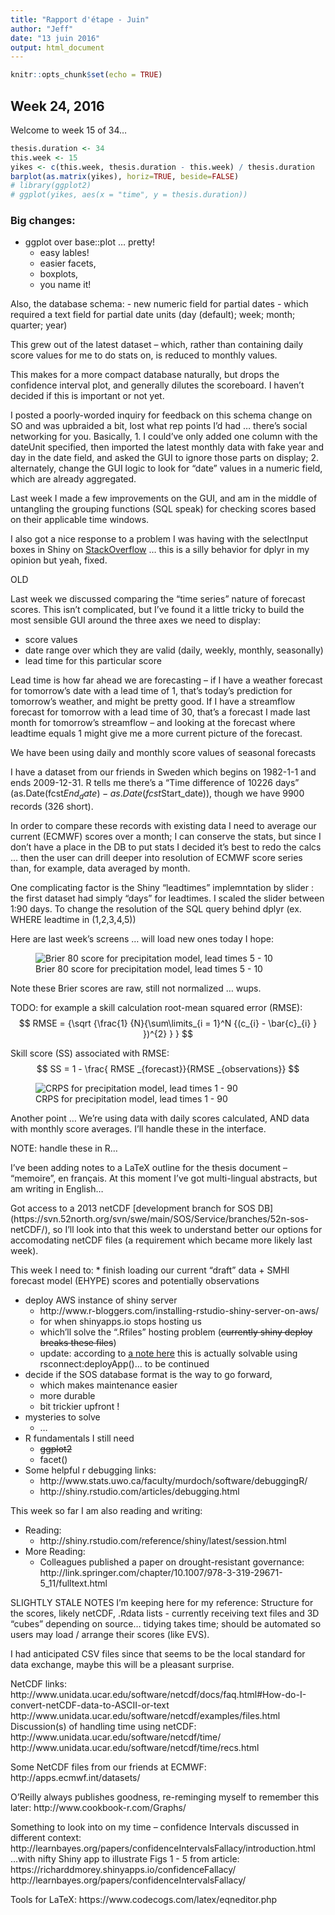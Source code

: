```yaml
---
title: "Rapport d'étape - Juin"
author: "Jeff"
date: "13 juin 2016"
output: html_document
---
```


```r
knitr::opts_chunk$set(echo = TRUE)
```


## Week 24, 2016
Welcome to week 15 of 34...

```r
thesis.duration <- 34
this.week <- 15
yikes <- c(this.week, thesis.duration - this.week) / thesis.duration
barplot(as.matrix(yikes), horiz=TRUE, beside=FALSE)
# library(ggplot2)
# ggplot(yikes, aes(x = "time", y = thesis.duration))

```

### Big changes:
 - ggplot over base::plot ... pretty! 
   - easy lables! 
   - easier facets, 
   - boxplots, 
   - you name it!
 
Also, the database schema:
- new numeric field for partial dates
- which required a text field for partial date units (day (default); week; month; quarter; year)

This grew out of the latest dataset -- which, rather than containing daily score values for me to do stats on, is reduced to monthly values.

This makes for a more compact database naturally, but drops the confidence interval plot, and generally dilutes the scoreboard. I haven't decided if this is important or not yet.

I posted a poorly-worded inquiry for feedback on this schema change on SO and was upbraided a bit, lost what rep points I'd had ... there's social networking for you. Basically, 
1. I could've only added one column with the dateUnit specified, then imported the latest monthly data with fake year and day in the date field, and asked the GUI to ignore those parts on display;
2. alternately, change the GUI logic to look for "date" values in a numeric field, which are already aggregated. 





Last week I made a few improvements on the GUI, and am in the middle of untangling the grouping functions (SQL speak) for checking scores based on their applicable time windows.

I also got a nice response to a problem I was having with the selectInput boxes in Shiny on [StackOverflow](http://stackoverflow.com/questions/37591084/multiple-selectinput-values-create-unexpected-dplyr-postgres-behavior) ... this is a silly behavior for dplyr in my opinion but yeah, fixed.






OLD

Last week we discussed comparing the "time series" nature of forecast scores. This isn't complicated, but I've found it a little tricky to build the most sensible GUI around the three axes we need to display:

 - score values
 - date range over which they are valid (daily, weekly, monthly, seasonally)
 - lead time for this particular score
 
Lead time is how far ahead we are forecasting -- if I have a weather forecast for tomorrow's date with a lead time of 1, that's today's prediction for tomorrow's weather, and might be pretty good. If I have a streamflow forecast for tomorrow with a lead time of 30, that's a forecast I made last month for tomorrow's streamflow -- and looking at the forecast where leadtime equals 1 might give me a more current picture of the forecast.

We have been using daily and monthly score values of seasonal forecasts 

I have a dataset from our friends in Sweden which begins on 1982-1-1 and ends 2009-12-31. R tells me there's a "Time difference of 10226 days" (as.Date(fcst$End_date) - as.Date(fcst$Start_date)), though we have 9900 records (326 short).

In order to compare these records with existing data I need to average our current (ECMWF) scores over a month; I can conserve the stats, but since I don't have a place in the DB to put stats I decided it's best to redo the calcs ... then the user can drill deeper into resolution of ECMWF score series than, for example, data averaged by month.

One complicating factor is the Shiny "leadtimes" implemntation by slider : the first dataset had simply "days" for leadtimes. I scaled the slider between 1:90 days. To change the resolution of the SQL query behind dplyr (ex. WHERE leadtime in (1,2,3,4,5))


Here are last week's screens ... will load new ones today I hope:

![Brier 80 score for precipitation model, lead times 5 - 10](figures/20160523_brierScrPPT_LT5-10.png)

Note these Brier scores are raw, still not normalized ... wups.

TODO: for example a skill calculation root-mean squared error (RMSE):
$$ RMSE = {\sqrt {\frac{1} {N}{\sum\limits_{i = 1}^N {(c_{i} - \bar{c}_{i} } })^{2} } }   $$

Skill score (SS) associated with RMSE:
$$ SS = 1 - \frac{ RMSE _{forecast}}{RMSE _{observations}} $$

![CRPS for precipitation model, lead times 1 - 90](figures/20160523_crpsScrPPT_LT0-90.png)

Another point ... We're using data with daily scores calculated, AND data with monthly score averages. I'll handle these in the interface.

NOTE: handle these in R...

I've been adding notes to a LaTeX outline for the thesis document -- "memoire", en français. At this moment I've got multi-lingual abstracts, but am writing in English...

Got access to a 2013 netCDF [development branch for SOS DB] (https://svn.52north.org/svn/swe/main/SOS/Service/branches/52n-sos-netCDF/), so I'll look into that this week to understand better our options for accomodating netCDF files (a requirement which became more likely last week).

This week I need to: 
* finish loading our current "draft" data
    + SMHI forecast model (EHYPE) scores and potentially observations

* deploy AWS instance of shiny server
    + http://www.r-bloggers.com/installing-rstudio-shiny-server-on-aws/
    + for when shinyapps.io stops hosting us
    + which'll solve the ".Rfiles" hosting problem (~~currently shiny deploy breaks these files~~)
    + update: according to [a note here](https://groups.google.com/forum/#!msg/shinyapps-users/dMjMJlk0cPQ/kB4GiIE7DQAJ) this is actually solvable using rsconnect:deployApp()... to be continued

* decide if the SOS database format is the way to go forward,
    + which makes maintenance easier
    + more durable
    + bit trickier upfront !
* mysteries to solve
    + ...
* R fundamentals I still need
    + ~~ggplot2~~
    + facet()
* Some helpful r debugging links:
    + http://www.stats.uwo.ca/faculty/murdoch/software/debuggingR/
    + http://shiny.rstudio.com/articles/debugging.html

This week so far I am also reading and writing:

* Reading:
    + http://shiny.rstudio.com/reference/shiny/latest/session.html

* More Reading:
    + Colleagues published a paper on drought-resistant governance: 
    http://link.springer.com/chapter/10.1007/978-3-319-29671-5_11/fulltext.html
    

SLIGHTLY STALE NOTES I'm keeping here for my reference:
Structure for the scores, likely netCDF, .Rdata lists - currently receiving text files and 3D "cubes" depending on source... tidying takes time; should be automated so users may load / arrange their scores (like EVS).

I had anticipated CSV files since that seems to be the local standard for data exchange, maybe this will be a pleasant surprise.

NetCDF links:
http://www.unidata.ucar.edu/software/netcdf/docs/faq.html#How-do-I-convert-netCDF-data-to-ASCII-or-text
http://www.unidata.ucar.edu/software/netcdf/examples/files.html
Discussion(s) of handling time using netCDF:
http://www.unidata.ucar.edu/software/netcdf/time/
http://www.unidata.ucar.edu/software/netcdf/time/recs.html

Some NetCDF files from our friends at ECMWF:
http://apps.ecmwf.int/datasets/

O'Reilly always publishes goodness, re-reminging myself to remember this later:
http://www.cookbook-r.com/Graphs/

Something to look into on my time -- confidence Intervals discussed in different context:
http://learnbayes.org/papers/confidenceIntervalsFallacy/introduction.html
...with nifty Shiny app to illustrate Figs 1 - 5 from article:
https://richarddmorey.shinyapps.io/confidenceFallacy/
http://learnbayes.org/papers/confidenceIntervalsFallacy/

Tools for LaTeX:
https://www.codecogs.com/latex/eqneditor.php

